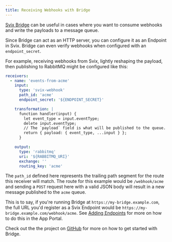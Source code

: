 ```yaml
---
title: Receiving Webhooks with Bridge
---
```




[Svix Bridge] can be useful in cases where you want to consume webhooks and write the payloads to a message queue.

Since Bridge can act as an HTTP server, you can configure it as an Endpoint in Svix.
Bridge can even verify webhooks when configured with an `endpoint_secret`.

For example, receiving webhooks from Svix, lightly reshaping the payload, then publishing to RabbitMQ might be
configured like this:

```yaml
receivers:
  - name: 'events-from-acme'
    input:
      type: 'svix-webhook'
      path_id: 'acme'
      endpoint_secret: '${ENDPOINT_SECRET}'

    transformation: |
      function handler(input) {
        let event_type = input.eventType;
        delete input.eventType;
        // The `payload` field is what will be published to the queue.
        return { payload: { event_type, ...input } };
      }

    output:
      type: 'rabbitmq'
      uri: '${RABBITMQ_URI}'
      exchange: ''
      routing_key: 'acme'
```

The `path_id` defined here represents the trailing path segment for the route this receiver will match.
The route for this example would be `/webhook/acme` and sending a `POST` request here with a valid JSON body will result
in a new message published to the `acme` queue.

This is to say, if you're running Bridge at `https://my-bridge.example.com`, the full URL you'd register as a Svix
Endpoint would be `https://my-bridge.example.com/webhook/acme`.
See [Adding Endpoints](../using-app-portal/adding-endpoints.mdx) for more on how to do this in the App Portal.

Check out the the project on [GitHub][Svix Bridge] for more on how to get started with Bridge.

[Svix Bridge]: https://github.com/svix/svix-webhooks/tree/main/bridge
